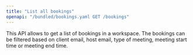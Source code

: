 ```yaml
---
title: "List all bookings"
openapi: "/bundled/bookings.yaml GET /bookings"
---
```



This API allows to get a list of bookings in a workspace. The bookings can be filtered based on client email, host email, type of meeting, meeting start time or meeting end time.

<SubdomainInfo />
